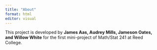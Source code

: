 ```yaml
---
title: "About"
format: html
editor: visual
---
```


This project is developed by **James Aas, Audrey Mills, Jameson Oates, and Willow White** for the first mini-project of Math/Stat 241 at Reed College.
